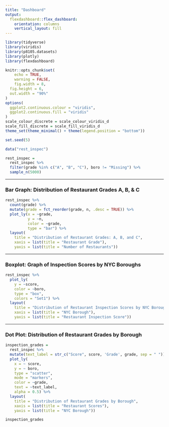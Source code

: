 ```yaml
---
title: "Dashboard"
output: 
  flexdashboard::flex_dashboard:
    orientation: columns
    vertical_layout: fill
---
```


```r
library(tidyverse)
library(viridis)
library(p8105.datasets)
library(plotly)
library(flexdashboard)

knitr::opts_chunk$set(
	echo = TRUE,
	warning = FALSE,
	fig.width = 8, 
  fig.height = 6,
  out.width = "90%"
)
options(
  ggplot2.continuous.colour = "viridis",
  ggplot2.continuous.fill = "viridis"
)
scale_colour_discrete = scale_colour_viridis_d
scale_fill_discrete = scale_fill_viridis_d
theme_set(theme_minimal() + theme(legend.position = "bottom"))

set.seed(5)

data("rest_inspec") 

rest_inspec = 
  rest_inspec %>% 
  filter(grade %in% c("A", "B", "C"), boro != "Missing") %>%
  sample_n(5000)
```


-----------------------------------------------------------------------

### Bar Graph: Distribution of Restaurant Grades A, B, & C

```r
rest_inspec %>% 
  count(grade) %>% 
  mutate(grade = fct_reorder(grade, n, .desc = TRUE)) %>% 
  plot_ly(x = ~grade, 
          y = ~n, 
          color = ~grade,
          type = "bar") %>% 
  layout(
    title = "Distribution of Restaurant Grades: A, B, and C",
    xaxis = list(title = "Restaurant Grade"), 
    yaxis = list(title = "Number of Restaurants"))
```



-----------------------------------------------------------------------

### Boxplot: Graph of Inspection Scores by NYC Boroughs

```r
rest_inspec %>% 
  plot_ly(
    y = ~score, 
    color = ~boro, 
    type = "box",
    colors = "Set1") %>% 
  layout(
    title = "Distribution of Restaurant Inspection Scores by NYC Borough",
    xaxis = list(title = "NYC Borough"), 
    yaxis = list(title = "Restaurant Inspection Score"))
```


-----------------------------------------------------------------------

### Dot Plot: Distribution of Restaurant Grades by Borough

```r
inspection_grades = 
  rest_inspec %>%
  mutate(text_label = str_c("Score", score, 'Grade', grade, sep = " ")) %>% 
  plot_ly(
    x = ~ score, 
    y = ~ boro,  
    type = "scatter", 
    mode = "markers",
    color = ~grade, 
    text = ~text_label, 
    alpha = 0.5) %>% 
  layout(
    title = "Distribution of Restaurant Grades by Borough",
    xaxis = list(title = "Restaurant Scores"), 
    yaxis = list(title = "NYC Borough"))

inspection_grades
```

